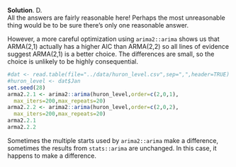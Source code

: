 
\color{blue}

**Solution**. D.\
All the answers are fairly reasonable here! Perhaps the most unreasonable thing would be to be sure there's only one reasonable answer.

However, a more careful optimization using `arima2::arima` shows us that ARMA(2,1) actually has a higher AIC than ARMA(2,2) so all lines of evidence suggest ARMA(2,1) is a better choice. The differences are small, so the choice is unlikely to be highly consequential.

```r
#dat <- read.table(file="../data/huron_level.csv",sep=",",header=TRUE)
#huron_level <- dat$Jan
set.seed(28)
arma2.2.1 <- arima2::arima(huron_level,order=c(2,0,1),
  max_iters=200,max_repeats=20)
arma2.2.2 <- arima2::arima(huron_level,order=c(2,0,2),
  max_iters=200,max_repeats=20)
arma2.2.1
arma2.2.2
```

Sometimes the multiple starts used by `arima2::arima` make a difference, sometimes the results from `stats::arima` are unchanged. In this case, it happens to make a difference.

\color{black}

